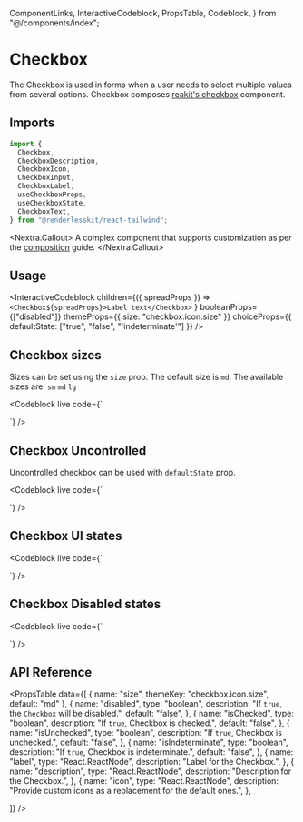   ComponentLinks,
  InteractiveCodeblock,
  PropsTable,
  Codeblock,
} from "@/components/index";

# Checkbox

The Checkbox is used in forms when a user needs to select multiple values from
several options. Checkbox composes
[reakit's checkbox](https://reakit.io/docs/checkbox/) component.

<ComponentLinks github="checkbox" theme="checkbox" story="forms-checkbox" />

## Imports

```js
import {
  Checkbox,
  CheckboxDescription,
  CheckboxIcon,
  CheckboxInput,
  CheckboxLabel,
  useCheckboxProps,
  useCheckboxState,
  CheckboxText,
} from "@renderlesskit/react-tailwind";
```

<Nextra.Callout>
  A complex component that supports customization as per the
  [composition](/docs/composition) guide.
</Nextra.Callout>

## Usage

<InteractiveCodeblock
  children={({ spreadProps }) =>
    `<Checkbox${spreadProps}>Label text</Checkbox>`
  }
  booleanProps={["disabled"]}
  themeProps={{ size: "checkbox.icon.size" }}
  choiceProps={{ defaultState: ["true", "false", "'indeterminate'"] }}
/>

## Checkbox sizes

Sizes can be set using the `size` prop. The default size is `md`. The available
sizes are: `sm` `md` `lg`

<Codeblock
  live
  code={`
<div className="inline-flex flex-col space-y-2">
  <Checkbox size="sm" defaultState={false} />
  <Checkbox size="md" defaultState={false} />
  <Checkbox size="lg" defaultState={false} />
</div>
`}
/>

## Checkbox Uncontrolled

Uncontrolled checkbox can be used with `defaultState` prop.

<Codeblock
  live
  code={`
<div className="inline-flex flex-col space-y-2">
  <Checkbox size="md" defaultState={true} />
  <Checkbox size="md" defaultState={false} />
  <Checkbox size="md" defaultState="indeterminate" />
</div>
`}
/>

## Checkbox UI states

<Codeblock
  live
  code={`
<div className="inline-flex flex-col space-y-2 w-72">
  <Checkbox size="md" defaultState={false} label="Checkbox" />
  <Checkbox size="md" defaultState={false} label="Multilined label Checkbox, just for demonstration" />
  <Checkbox size="md" defaultState={false} label="Checkbox" description="Used when the checkbox is selected and will use its value for the form submission."/>
</div>
`}
/>

## Checkbox Disabled states

<Codeblock
  live
  code={`
<div className="flex flex-col space-y-2 w-72">
  <Checkbox size="md" disabled defaultState={false} />
  <Checkbox size="md" disabled defaultState={false} label="Checkboxs" />
  <Checkbox size="md" disabled defaultState={false} label="Used when the checkbox is selected and will use its value for the form submission." />
  <Checkbox size="md" disabled defaultState={false} label="Checkboxs" description="Used when the checkbox is selected and will use its value for the form submission."/>
</div>
`}
/>

## API Reference

<PropsTable
  data={[
    { name: "size", themeKey: "checkbox.icon.size", default: "md" },
    {
      name: "disabled",
      type: "boolean",
      description: "If `true`, the `Checkbox` will be disabled.",
      default: "false",
    },
    {
      name: "isChecked",
      type: "boolean",
      description: "If `true`, Checkbox is checked.",
      default: "false",
    },
    {
      name: "isUnchecked",
      type: "boolean",
      description: "If `true`, Checkbox is unchecked.",
      default: "false",
    },
    {
      name: "isIndeterminate",
      type: "boolean",
      description: "If `true`, Checkbox is indeterminate.",
      default: "false",
    },
    {
      name: "label",
      type: "React.ReactNode",
      description: "Label for the Checkbox.",
    },
    {
      name: "description",
      type: "React.ReactNode",
      description: "Description for the Checkbox.",
    },
    {
      name: "icon",
      type: "React.ReactNode",
      description: "Provide custom icons as a replacement for the default ones.",
    },

]} />
